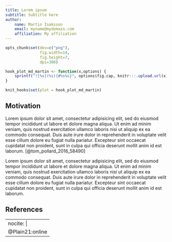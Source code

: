 ```yaml
---
title: Lorem ipsum
subtitle: Subtitle here
author:
    name: Martin Isaksson
    email: myname@mydomain.com
    affiliation: My affiliation
---
```


```r
opts_chunk$set(dev=c("png"),
               fig.width=14,
               fig.height=7,
               dpi=300)

hook_plot_md_martin <- function(x,options) {
    sprintf("![%s](%s){#%s%s}", options$fig.cap, knitr:::.upload.url(x), options$fig.lp, options$label)
}

knit_hooks$set(plot = hook_plot_md_martin)
```

## Motivation

Lorem ipsum dolor sit amet, consectetur adipisicing elit, sed do eiusmod
tempor incididunt ut labore et dolore magna aliqua. Ut enim ad minim veniam,
quis nostrud exercitation ullamco laboris nisi ut aliquip ex ea commodo
consequat. Duis aute irure dolor in reprehenderit in voluptate velit esse
cillum dolore eu fugiat nulla pariatur. Excepteur sint occaecat cupidatat non
proident, sunt in culpa qui officia deserunt mollit anim id est laborum. [@tom_pollard_2016_58490]

Lorem ipsum dolor sit amet, consectetur adipisicing elit, sed do eiusmod
tempor incididunt ut labore et dolore magna aliqua. Ut enim ad minim veniam,
quis nostrud exercitation ullamco laboris nisi ut aliquip ex ea commodo
consequat. Duis aute irure dolor in reprehenderit in voluptate velit esse
cillum dolore eu fugiat nulla pariatur. Excepteur sint occaecat cupidatat non
proident, sunt in culpa qui officia deserunt mollit anim id est laborum.

\setlength{\parindent}{0in}
\setlength{\leftskip}{0in}
\setlength{\parskip}{8pt}

## References

---
nocite: |
    @Plain21:online
---
